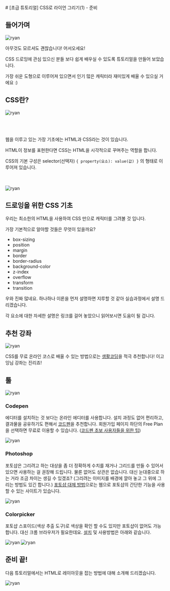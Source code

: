 
<LayoutBase type="mdx" date="2016.11">
  # [초급 튜토리얼] CSS로 라이언 그리기(1) - 준비



  ## 들어가며
  ![ryan](/images/mmt/ryan1.jfif)

  아무것도 모르셔도 괜찮습니다! 어서오세요!

  CSS 드로잉에 관심 있으신 분들 보다 쉽게 배우실 수 있도록 튜토리얼을 만들어 보았습니다.

  가장 쉬운 도형으로 이루어져 있으면서 인기 많은 캐릭터라 재미있게 배울 수 있으실 거에요 :)



  ## CSS란?
  ![ryan](/images/mmt/ryan2.jfif)

  <br/><br/><br/>
  웹을 이루고 있는 가장 기초에는 HTML과 CSS라는 것이 있습니다.

  HTML이 정보를 표현한다면 CSS는 HTML을 시각적으로 꾸며주는 역할을 합니다.

  CSS의 기본 구성은 selector(선택자) `{ property(요소): value(값) }` 의 형태로 이루어져 있습니다.
  <br/><br/><br/>

  ![ryan](/images/mmt/ryan3.png)



  ## 드로잉을 위한 CSS 기초

  우리는 최소한의 HTML을 사용하여 CSS 만으로 캐릭터를 그려볼 것 입니다.

  가장 기본적으로 알야할 것들은 무엇이 있을까요?

  - box-sizing
  - position
  - margin
  - border
  - border-radius
  - background-color
  - z-index
  - overflow
  - transform
  - transition

  우와 진짜 많네요. 하나하나 이론을 먼저 설명하면 지루할 것 같아 실습과정에서 설명 드리겠습니다.

  각 요소에 대한 자세한 설명은 링크를 걸어 놓았으니 읽어보시면 도움이 될 겁니다.



  ## 추천 강좌
  ![ryan](/images/mmt/ryan4.png)

  CSS를 무료 온라인 코스로 배울 수 있는 방법으로는 <a href="https://opentutorials.org/course/1" target="_blank">생활코딩</a>을 적극 추천합니다! 이고잉님 강좌는 진리죠!



  ## 툴
  ![ryan](/images/mmt/ryan5.png)



  ### Codepen

  에디터를 설치하는 것 보다는 온라인 에디터를 사용합니다. 설치 과정도 없어 편리하고, 결과물을 공유하기도 편해서 <a href="https://codepen.io/" target="_blank">코드펜</a>을 추천합니다. 회원가입 페이지 하단의 Free Plan을 선택하면 무료로 이용할 수 있습니다. (<a
  href="https://www.hongkiat.com/blog/codepen-tips-beginners/" target="_blank">코드펜 초보 사용자들을 위한 팁</a>)

  ![ryan](/images/mmt/ryan6.png)



  ### Photoshop

  포토샵은 그리려고 하는 대상을 좀 더 정확하게 수치를 재거나 그리드를 만들 수 있어서 있으면 사용하는 걸 권장해 드립니다. 물론 없어도 상관은 없습니다. 대신 눈대중으로 하는 거라 조금 차이는 생길 수 있겠죠? (그리려는 이미지를 배경에 깔아 놓고 그 위에 그리는 방법도 있긴 합니다.) <a href="https://pixlr.com/editor/" target="_blank">포토샵 대체 방법</a>으로는 웹으로 포토샵의 간단한 기능을 사용할 수 있는 사이트가 있습니다.

  ![ryan](/images/mmt/ryan7.png)



  ### Colorpicker

  포토샵 스포이드(색상 추출 도구)로 색상을 확인 할 수도 있지만 포토샵이 없어도 가능합니다. 대신 크롬 브라우저가 필요한데요. <a href="https://chromewebstore.google.com/detail/colorpick-eyedropper/ohcpnigalekghcmgcdcenkpelffpdolg?hl=ko&pli=1" target="_blank">설치</a> 및 사용방법은 아래와 같습니다.

  ![ryan](/images/mmt/ryan8.png)
  ![ryan](/images/mmt/ryan9.png)



  ## 준비 끝!
  다음 튜토리얼에서는 HTML로 레이아웃을 잡는 방법에 대해 소개해 드리겠습니다.

  ![ryan](/images/mmt/ryan10.png)
</LayoutBase>